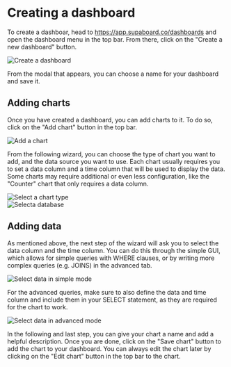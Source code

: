 # Creating a dashboard

To create a dashboar, head to https://app.supaboard.co/dashboards and open the dashboard menu in the top bar.
From there, click on the "Create a new dashboard" button.

![Create a dashboard](/img/docs/dashbaord-create.png)

From the modal that appears, you can choose a name for your dashboard and save it.

## Adding charts

Once you have created a dashboard, you can add charts to it. To do so, click on the "Add chart" button in the top bar.

![Add a chart](/img/docs/dashboard-add-chart.png)

From the following wizard, you can choose the type of chart you want to add, and the data source you want to use.
Each chart usually requires you to set a data column and a time column that will be used to display the data. Some charts may 
require additional or even less configuration, like the "Counter" chart that only requires a data column.

<div className="md:grid md:grid-cols-2 my-4 gap-4">
    <div className="md:col-span-1">
        <img src="/img/docs/chart-type.png" alt="Select a chart type" />
    </div>
    <div className="md:col-span-1 mt-4 md:mt-0">
        <img src="/img/docs/select-database.png" alt="Selecta  database" />
    </div>
</div>

## Adding data

As mentioned above, the next step of the wizard will ask you to select the data column and the time column. You can do this through the simple GUI,
which allows for simple queries with WHERE clauses, or by writing more complex queries (e.g. JOINS) in the advanced tab.

![Select data in simple mode](/img/docs/chart-simple.png)

For the advanced queries, make sure to also define the data and time column and include them in your SELECT statement, as they are required for the chart to work.

![Select data in advanced mode](/img/docs/chart-advanced.png)

In the following and last step, you can give your chart a name and add a helpful description. Once you are done, click on the "Save chart" button to add the chart to your dashboard.
You can always edit the chart later by clicking on the "Edit chart" button in the top bar to the chart.